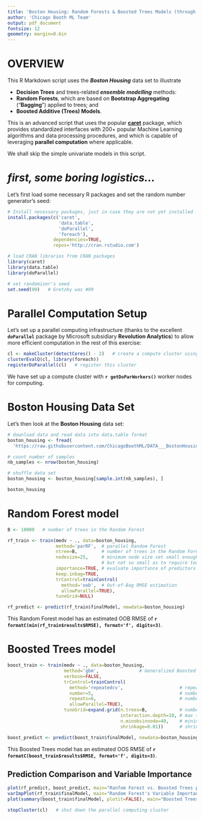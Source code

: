 ```yaml
---
title: 'Boston Housing: Random Forests & Boosted Trees Models (through Caret package)'
author: 'Chicago Booth ML Team'
output: pdf_document
fontsize: 12
geometry: margin=0.6in
---
```



# OVERVIEW

This R Markdown script uses the **_Boston Housing_** data set to illustrate

- **Decision Trees** and trees-related **_ensemble modelling_** methods:
- **Random Forests**, which are based on **Bootstrap Aggregating** ("**Bagging**") applied to trees; and 
- **Boosted Additive (Trees) Models**.

This is an advanced script that uses the popular [**caret**](http://topepo.github.io/caret) package, which provides standardized interfaces with 200+ popular Machine Learning algorithms and data processing procedures, and which is capable of leveraging **parallel computation** where applicable.

We shall skip the simple univariate models in this script.


# _first, some boring logistics..._

Let's first load some necessary R packages and set the random number generator's seed:

```r
# Install necessary packages, just in case they are not yet installed
install.packages(c('caret',
                   'data.table',
                   'doParallel',
                   'foreach'),
                 dependencies=TRUE,
                 repos='http://cran.rstudio.com')
```

```r
# load CRAN libraries from CRAN packages
library(caret)
library(data.table)
library(doParallel)

# set randomizer's seed
set.seed(99)   # Gretzky was #99
```


# Parallel Computation Setup

Let's set up a parallel computing infrastructure (thanks to the excellent **`doParallel`** package by Microsoft subsidiary **Revolution Analytics**) to allow more efficient computation in the rest of this exercise:

```r
cl <- makeCluster(detectCores() - 2)   # create a compute cluster using all CPU cores but 
clusterEvalQ(cl, library(foreach))
registerDoParallel(cl)   # register this cluster
```

We have set up a compute cluster with **`r getDoParWorkers()`** worker nodes for computing.


# Boston Housing Data Set

Let's then look at the **Boston Housing** data set:

```r
# download data and read data into data.table format
boston_housing <- fread(
  'https://raw.githubusercontent.com/ChicagoBoothML/DATA___BostonHousing/master/BostonHousing.csv')

# count number of samples
nb_samples <- nrow(boston_housing)

# shuffle data set
boston_housing <- boston_housing[sample.int(nb_samples), ]

boston_housing
```


# Random Forest model

```r
B <- 10000   # number of trees in the Random Forest

rf_train <- train(medv ~ ., data=boston_housing,
                  method='parRF',  # parallel Random Forest
                  ntree=B,         # number of trees in the Random Forest
                  nodesize=25,     # minimum node size set small enough to allow for complex trees,
                                   # but not so small as to require too large B to eliminate high variance
                  importance=TRUE, # evaluate importance of predictors
                  keep.inbag=TRUE,
                  trControl=trainControl(
                    method='oob',  # Out-of-Bag RMSE estimation
                    allowParallel=TRUE),
                  tuneGrid=NULL)

rf_predict <- predict(rf_train$finalModel, newdata=boston_housing)
```

This Random Forest model has an estimated OOB RMSE of **`r formatC(min(rf_train$results$RMSE), format='f', digits=3)`**.


# Boosted Trees model

```r
boost_train <- train(medv ~ ., data=boston_housing,
                     method='gbm',               # Generalized Boosted Models
                     verbose=FALSE,
                     trControl=trainControl(
                       method='repeatedcv',                     # repeated Cross Validation
                       number=5,                                # number of CV folds
                       repeats=6,                               # number of CV repeats
                       allowParallel=TRUE),
                     tuneGrid=expand.grid(n.trees=B,            # number of trees
                                          interaction.depth=10, # max tree depth,
                                          n.minobsinnode=40,    # minimum node size
                                          shrinkage=0.01))      # shrinkage parameter, a.k.a. "learning rate"

boost_predict <- predict(boost_train$finalModel, newdata=boston_housing, n.trees=B)
```

This Boosted Trees model has an estimated OOS RMSE of **`r formatC(boost_train$results$RMSE, format='f', digits=3)`**.


## Prediction Comparison and Variable Importance

```r
plot(rf_predict, boost_predict, main="Ranfom Forest vs. Boosted Trees predictions")
varImpPlot(rf_train$finalModel, main="Random Forest's Variable Importance")
plot(summary(boost_train$finalModel, plotit=FALSE), main="Boosted Trees Model's Variable Importance")
```

```r
stopCluster(cl)   # shut down the parallel computing cluster
```
